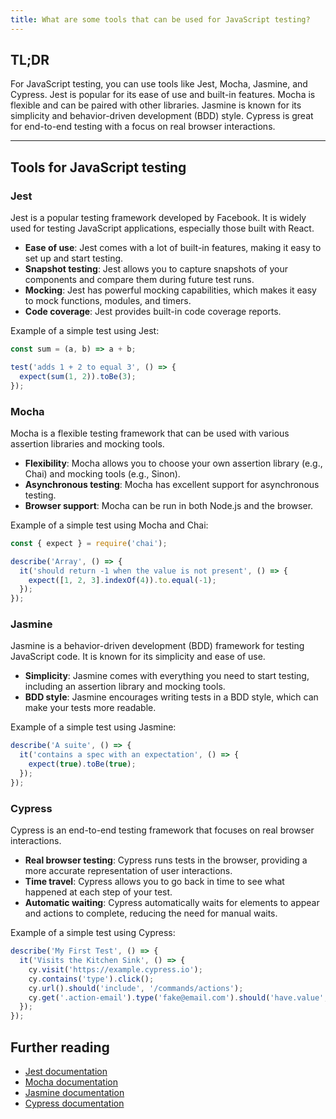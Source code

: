 ```yaml
---
title: What are some tools that can be used for JavaScript testing?
---
```


## TL;DR

For JavaScript testing, you can use tools like Jest, Mocha, Jasmine, and Cypress. Jest is popular for its ease of use and built-in features. Mocha is flexible and can be paired with other libraries. Jasmine is known for its simplicity and behavior-driven development (BDD) style. Cypress is great for end-to-end testing with a focus on real browser interactions.

---

## Tools for JavaScript testing

### Jest

Jest is a popular testing framework developed by Facebook. It is widely used for testing JavaScript applications, especially those built with React.

- **Ease of use**: Jest comes with a lot of built-in features, making it easy to set up and start testing.
- **Snapshot testing**: Jest allows you to capture snapshots of your components and compare them during future test runs.
- **Mocking**: Jest has powerful mocking capabilities, which makes it easy to mock functions, modules, and timers.
- **Code coverage**: Jest provides built-in code coverage reports.

Example of a simple test using Jest:

```javascript
const sum = (a, b) => a + b;

test('adds 1 + 2 to equal 3', () => {
  expect(sum(1, 2)).toBe(3);
});
```

### Mocha

Mocha is a flexible testing framework that can be used with various assertion libraries and mocking tools.

- **Flexibility**: Mocha allows you to choose your own assertion library (e.g., Chai) and mocking tools (e.g., Sinon).
- **Asynchronous testing**: Mocha has excellent support for asynchronous testing.
- **Browser support**: Mocha can be run in both Node.js and the browser.

Example of a simple test using Mocha and Chai:

```javascript
const { expect } = require('chai');

describe('Array', () => {
  it('should return -1 when the value is not present', () => {
    expect([1, 2, 3].indexOf(4)).to.equal(-1);
  });
});
```

### Jasmine

Jasmine is a behavior-driven development (BDD) framework for testing JavaScript code. It is known for its simplicity and ease of use.

- **Simplicity**: Jasmine comes with everything you need to start testing, including an assertion library and mocking tools.
- **BDD style**: Jasmine encourages writing tests in a BDD style, which can make your tests more readable.

Example of a simple test using Jasmine:

```javascript
describe('A suite', () => {
  it('contains a spec with an expectation', () => {
    expect(true).toBe(true);
  });
});
```

### Cypress

Cypress is an end-to-end testing framework that focuses on real browser interactions.

- **Real browser testing**: Cypress runs tests in the browser, providing a more accurate representation of user interactions.
- **Time travel**: Cypress allows you to go back in time to see what happened at each step of your test.
- **Automatic waiting**: Cypress automatically waits for elements to appear and actions to complete, reducing the need for manual waits.

Example of a simple test using Cypress:

```javascript
describe('My First Test', () => {
  it('Visits the Kitchen Sink', () => {
    cy.visit('https://example.cypress.io');
    cy.contains('type').click();
    cy.url().should('include', '/commands/actions');
    cy.get('.action-email').type('fake@email.com').should('have.value', 'fake@email.com');
  });
});
```

## Further reading

- [Jest documentation](https://jestjs.io/docs/getting-started)
- [Mocha documentation](https://mochajs.org/)
- [Jasmine documentation](https://jasmine.github.io/)
- [Cypress documentation](https://docs.cypress.io/guides/overview/why-cypress)

